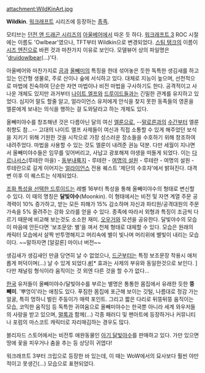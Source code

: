 attachment:WildKinArt.jpg

'''Wildkin'''. [[워크래프트]] 시리즈에 등장하는 [[워크래프트/종족|종족]].

모티브는 [[던전 앤 드래곤 시리즈]]의 [[아울베어]]에서 따온 듯 하다. [[워크래프트 3]] ROC 시절에는 이름도 'Owlbear'였으나, TFT부터 Wildkin으로 변경되었다. [[스팀 탱크]]의 이름이 [[시즈 엔진]]으로 바뀐 것과 마찬가지 이유로 보인다. 모델뷰어 상의 파일명은 '[[드루이드(월드 오브 워크래프트)|druid]]owlbear(…)'다.

아울베어와 마찬가지로 [[곰]]과 [[올빼미]]의 특징을 한데 섞어놓은 듯한 독특한 생김새를 하고 있는 인간형 생물로, 주로 산이나 숲에 서식하고 있다. 대체로 지능이 높으며, 선천적으로 마법에 친숙하여 단순한 자연 마법이나 비전 마법을 구사하기도 한다. 공격적이고 사나운 개체도 있지만 과거부터 [[나이트 엘프]]와 [[드루이드(월드 오브 워크래프트)|드루이드]]들과는 긴밀한 관계를 유지하고 있었다. 심지어 말도 할줄 알고, 얼라이언스 유저에게 안식을 찾지 못한 동족들의 영혼을 엘룬에게 보내는 의식을 행하는 걸 도와달라고 하는 개체도 있다.

올빼미야수를 창조해낸 것은 다름아닌 달의 여신 [[엘룬]]으로, --[[말로른]]과의 [[수간]]부터 엘룬 취향도 참...-- 고대의 나이트 엘프 사제들이 여신과 직접 소통할 수 있게 해주었던 보석을 지키기 위해 기원한 것을 시작으로 가장 성스러운 장소들을 수호하기 위해 창조하여 내려주었다. 마법을 사용할 수 있는 것도 엘룬이 내려준 권능 덕분. 다만 세월이 지나면서 올빼미야수들은 임무를 잊어버리고, 사납고 광포해져 야생을 떠돌게 되었다. 이는 [[다르나서스]](루테란 마을) - [[동부내륙지]] - 루테란 - [[여명의 설원]] - 루테란 - 여명의 설원 - 루테란으로 길게 이어지는 [[얼라이언스(워크래프트)|얼라이언스]] 전용 퀘스트 '제단의 수호자'에서 밝혀진다. 대격변 이후 이 퀘스트는 삭제되었다.

[[드루이드(월드 오브 워크래프트)/조화|조화 특성을 선택한 드루이드]]는 레벨 16부터 특성을 통해 올빼미야수의 형태로 변신할 수 있다. 이 때의 명칭은 '''달빛야수'''(Moonkin). 이 형태에서는 비전 및 자연 계열 주문 공격력이 10% 증가하고, 받는 모든 피해가 15% 감소하며 자신과 파티원/공격대원의 주문 가속을 5% 올려주는 강화 오라를 얻을 수 있다. 종족에 따라서 외형과 특징이 조금씩 다르기 때문에 비교해 보는것도 소소한 재미. [[오우거(워크래프트)|오우거]]와 모션을 공유한다. 
달빛야수의 모습이 마음에 안든다면 '보조문양: 별'을 껴서 천체 형태로 대체할 수 있다. 모습은 원래의 캐릭터 모습에서 살짝 반투명해지고 머리속에 별이 빛나며 머리위에 별빛이 내리는 모습이다. ~~말하자면 [알갈론] 마이너 버전~~

생김새가 생김새인 만큼 당연히 날 수 없었으나, [[드군]]부터는 특정 보조문장 착용시 애처롭게 퍼덕이며(...) 날 수 있게 되었다.[http://www.youtube.com/watch?v=EaQpoQ9AlvQ #][* 효과는 사제의 부유와 동일한것으로 보인다. ] 다만 채널링 형식이라 움직이는 것 외엔 다른 것을 할 수가 없다...

[[한국]] 유저들이 올빼미야수/달빛야수를 부르는 별명은 통통한 몸집에서 유래한 듯한 '''뚱빼미'''. '뿌엉이'라는 애칭도 있다. 푸짐한 몸집에 포근해 보이는 깃털, 나름대로 정감 가는 얼굴, 특히 멍하니 벌린 주둥이가 매력 포인트. 그리고 짧은 다리로 뒤뚱뒤뚱 움직이는 모습, 코믹한 움직임 등 독특한 귀여움으로 올빼미야수는 한국뿐 아니라 세계 와우저들의 사랑을 받고 있으며, [[멀록]]과 함께(…) 각종 패러디 및 팬아트에 등장하거나 커뮤니티나 포럼의 마스코트 캐릭터로 자리매김하는 경우도 많다.

블리자드 스토어에서는 비전투 애완동물인 [https://kr.battle.net/shop/ko/product/world-of-warcraft-pet-moonkin-hatchling 아기 달빛야수]를 판매하고 있다. 가만 있으면 땅에 꽃을 피우거나 춤을 추는 등 상당히 귀엽다!

워크래프트 3부터 크립으로 등장한 바 있는데, 이 때는 WoW에서의 묘사보다 훨씬 야만적이고 못생긴(…) 모습으로 표현되었다.

